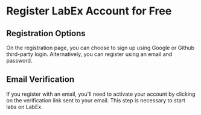 # Register LabEx Account for Free

## Registration Options

On the registration page, you can choose to sign up using Google or Github third-party login. Alternatively, you can register using an email and password.

## Email Verification

If you register with an email, you'll need to activate your account by clicking on the verification link sent to your email. This step is necessary to start labs on LabEx.



